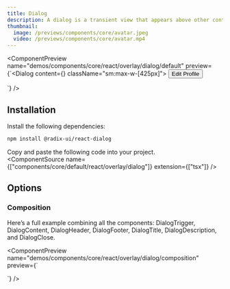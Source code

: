 ```yaml
---
title: Dialog
description: A dialog is a transient view that appears above other content on the screen when a user interacts with a control.
thumbnail:
  image: /previews/components/core/avatar.jpeg
  video: /previews/components/core/avatar.mp4
---
```


<ComponentPreview
  name="demos/components/core/react/overlay/dialog/default"
  preview={`<Dialog content={<Content/>} className="sm:max-w-[425px]">
    <Button variant="outline">Edit Profile</Button>
</Dialog>`}
/>

## Installation

Install the following dependencies:

```bash
npm install @radix-ui/react-dialog
```
Copy and paste the following code into your project.<br/>
  <ComponentSource name={["components/core/default/react/overlay/dialog"]} extension={["tsx"]} />

## Options

### Composition

Here’s a full example combining all the components: DialogTrigger, DialogContent, DialogHeader, DialogFooter, DialogTitle, DialogDescription, and DialogClose.

<ComponentPreview name="demos/components/core/react/overlay/dialog/composition" 
preview={`<Dialog>
  <DialogTrigger>Open</DialogTrigger>
  <DialogContent>
    <DialogHeader>
      <DialogTitle>Are you absolutely sure?</DialogTitle>
      <DialogDescription>
        This action cannot be undone. This will permanently delete your account
        and remove your data from our servers.
      </DialogDescription>
    </DialogHeader>
  </DialogContent>
</Dialog>`} 
/>
